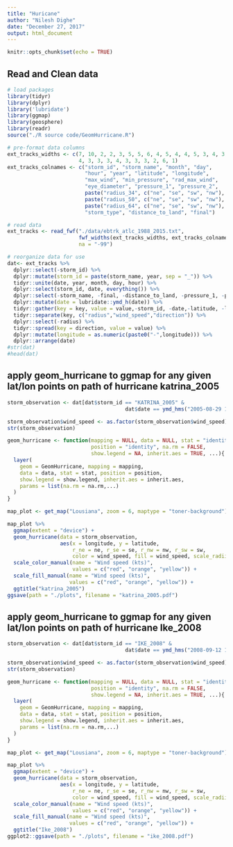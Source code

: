 ```yaml
---
title: "Huricane"
author: "Nilesh Dighe"
date: "December 27, 2017"
output: html_document
---
```


```r
knitr::opts_chunk$set(echo = TRUE)
```

## Read and Clean data
```r
# load packages
library(tidyr)
library(dplyr)
library('lubridate')
library(ggmap)
library(geosphere)
library(readr)
source("./R source code/GeomHurricane.R")

# pre-format data columns
ext_tracks_widths <- c(7, 10, 2, 2, 3, 5, 5, 6, 4, 5, 4, 4, 5, 3, 4, 3, 3, 3,
                       4, 3, 3, 3, 4, 3, 3, 3, 2, 6, 1)
ext_tracks_colnames <- c("storm_id", "storm_name", "month", "day",
                         "hour", "year", "latitude", "longitude",
                         "max_wind", "min_pressure", "rad_max_wind",
                         "eye_diameter", "pressure_1", "pressure_2",
                         paste("radius_34", c("ne", "se", "sw", "nw"), sep = "_"),
                         paste("radius_50", c("ne", "se", "sw", "nw"), sep = "_"),
                         paste("radius_64", c("ne", "se", "sw", "nw"), sep = "_"),
                         "storm_type", "distance_to_land", "final")

# read data
ext_tracks <- read_fwf("./data/ebtrk_atlc_1988_2015.txt", 
                       fwf_widths(ext_tracks_widths, ext_tracks_colnames),
                       na = "-99")

# reorganize data for use
dat<- ext_tracks %>%
  dplyr::select(-storm_id) %>%
  dplyr::mutate(storm_id = paste(storm_name, year, sep = "_")) %>%
  tidyr::unite(date, year, month, day, hour) %>%
  dplyr::select(storm_id, date, everything()) %>%
  dplyr::select(-storm_name, -final, -distance_to_land, -pressure_1, -pressure_2, -eye_diameter, -rad_max_wind,-max_wind,-min_pressure,-storm_type) %>%
  dplyr::mutate(date = lubridate::ymd_h(date)) %>%
  tidyr::gather(key = key, value = value,-storm_id, -date,-latitude, -longitude) %>%
  tidyr::separate(key, c("radius","wind_speed","direction")) %>%
  dplyr::select(-radius) %>%
  tidyr::spread(key = direction, value = value) %>%
  dplyr::mutate(longitude = as.numeric(paste0("-",longitude))) %>%
  dplyr::arrange(date)
#str(dat)
#head(dat)

```

## apply geom_hurricane to ggmap for any given lat/lon points on path of hurricane katrina_2005

```r
storm_observation <- dat[dat$storm_id == "KATRINA_2005" & 
                                      dat$date == ymd_hms("2005-08-29 12:00:00"),]

storm_observation$wind_speed <- as.factor(storm_observation$wind_speed)
str(storm_observation)

geom_hurricane <- function(mapping = NULL, data = NULL, stat = "identity",
                           position = "identity", na.rm = FALSE,
                           show.legend = NA, inherit.aes = TRUE, ...){
  layer(
    geom = GeomHurricane, mapping = mapping,
    data = data, stat = stat, position = position,
    show.legend = show.legend, inherit.aes = inherit.aes,
    params = list(na.rm = na.rm,...)
  )
}

map_plot <- get_map("Lousiana", zoom = 6, maptype = "toner-background") 

map_plot %>%
  ggmap(extent = "device") +
  geom_hurricane(data = storm_observation,
                 aes(x = longitude, y = latitude, 
                     r_ne = ne, r_se = se, r_nw = nw, r_sw = sw,
                     color = wind_speed, fill = wind_speed, scale_radii=0.8)) + 
  scale_color_manual(name = "Wind speed (kts)", 
                     values = c("red", "orange", "yellow")) + 
  scale_fill_manual(name = "Wind speed (kts)", 
                    values = c("red", "orange", "yellow")) + 
  ggtitle("katrina_2005")
ggsave(path = "./plots", filename = "katrina_2005.pdf")

```

## apply geom_hurricane to ggmap for any given lat/lon points on path of hurricane Ike_2008

```r
storm_observation <- dat[dat$storm_id == "IKE_2008" & 
                                      dat$date == ymd_hms("2008-09-12 18:00:00"),]

storm_observation$wind_speed <- as.factor(storm_observation$wind_speed)
str(storm_observation)

geom_hurricane <- function(mapping = NULL, data = NULL, stat = "identity",
                           position = "identity", na.rm = FALSE,
                           show.legend = NA, inherit.aes = TRUE, ...){
  layer(
    geom = GeomHurricane, mapping = mapping,
    data = data, stat = stat, position = position,
    show.legend = show.legend, inherit.aes = inherit.aes,
    params = list(na.rm = na.rm,...)
  )
}

map_plot <- get_map("Lousiana", zoom = 6, maptype = "toner-background") 

map_plot %>%
  ggmap(extent = "device") +
  geom_hurricane(data = storm_observation,
                 aes(x = longitude, y = latitude, 
                     r_ne = ne, r_se = se, r_nw = nw, r_sw = sw,
                     color = wind_speed, fill = wind_speed, scale_radii=0.8)) + 
  scale_color_manual(name = "Wind speed (kts)", 
                     values = c("red", "orange", "yellow")) + 
  scale_fill_manual(name = "Wind speed (kts)", 
                    values = c("red", "orange", "yellow")) +
  ggtitle("Ike_2008")
ggplot2::ggsave(path = "./plots", filename = "ike_2008.pdf")

```

